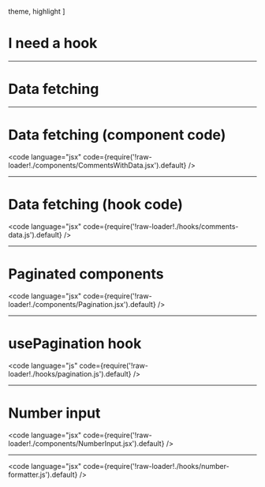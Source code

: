 


  theme,
  highlight
]

# I need a hook

---

# Data fetching


<CommentsWithData />

---

# Data fetching (component code)

<code
  language="jsx"
  code={require('!raw-loader!./components/CommentsWithData.jsx').default}
/>

---

# Data fetching (hook code)

<code
  language="jsx"
  code={require('!raw-loader!./hooks/comments-data.js').default}
/>

---

# Paginated components


<Pagination />

<code
  language="jsx"
  code={require('!raw-loader!./components/Pagination.jsx').default}
/>

---

# usePagination hook

<code
  language="js"
  code={require('!raw-loader!./hooks/pagination.js').default}
/>

---

# Number input


<NumberInput />

<code
  language="jsx"
  code={require('!raw-loader!./components/NumberInput.jsx').default}
/>

---

<code
  language="jsx"
  code={require('!raw-loader!./hooks/number-formatter.js').default}
/>
